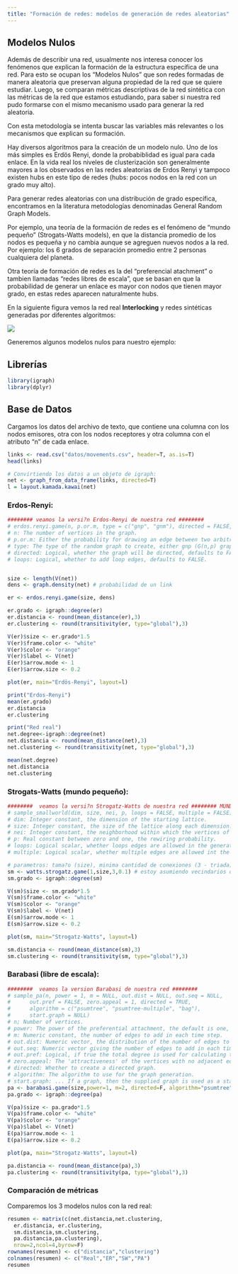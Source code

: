 ---
title: "Formación de redes: modelos de generación de redes aleatorias"
---

## Modelos Nulos

Además de describir una red, usualmente nos interesa conocer los fenómenos que explican la formación de la estructura específica de una red. Para esto se ocupan los "Modelos Nulos" que son redes formadas de manera aleatoria que preservan alguna propiedad de la red que se quiere estudiar. Luego, se comparan métricas descriptivas de la red sintética con las métricas de la red que estamos estudiando, para saber si nuestra red pudo formarse con el mismo mecanismo usado para generar la red aleatoria.

Con esta metodología se intenta buscar las variables más relevantes o los mecanismos que explican su formación.

Hay diversos algoritmos para la creación de un modelo nulo. Uno de los más simples es Erdös Renyi, donde la probabiblidad es igual para cada enlace. En la vida real los niveles de clusterización son generalmente mayores a los observados en las redes aleatorias de Erdos Renyi y tampoco existen hubs en este tipo de redes (hubs: pocos nodos en la red con un grado muy alto).

Para generar redes aleatorias con una distribución de grado específica, encontramos en la literatura metodologías denominadas General Random Graph Models.

Por ejemplo, una teoría de la formación de redes es el fenómeno de "mundo pequeño" (Strogats-Watts models), en que la distancia promedio de los nodos es pequeña y no cambia aunque se agreguen nuevos nodos a la red. Por ejemplo: los 6 grados de separación promedio entre 2 personas cualquiera del planeta.

Otra teoría de formación de redes es la del "preferencial atachment" o tambien llamadas "redes libres de escala", que se basan en que la probabilidad de generar un enlace es mayor con nodos que tienen mayor grado, en estas redes aparecen naturalmente hubs.

En la siguiente figura vemos la red real **Interlocking** y redes sintéticas generadas por diferentes algoritmos:

![](figs/modelos_nulos_ejemplos.png)

Generemos algunos modelos nulos para nuestro ejemplo:

## Librerías

```{r echo:false}
library(igraph)
library(dplyr)
```

## Base de Datos

Cargamos los datos del archivo de texto, que contiene una columna con los nodos emisores, otra con los nodos receptores y otra columna con el atributo "n" de cada enlace.

```{r}
links <- read.csv("datos/movements.csv", header=T, as.is=T) 
head(links) 
```

```{r}
# Convirtiendo los datos a un objeto de igraph: 
net <- graph_from_data_frame(links, directed=T)  
l = layout.kamada.kawai(net)
```

### Erdos-Renyi:

```{r}
######## veamos la versi?n Erdos-Renyi de nuestra red ######## 
# erdos.renyi.game(n, p.or.m, type = c("gnp", "gnm"), directed = FALSE, loops = FALSE, ...)
# n: The number of vertices in the graph.
# p.or.m: Either the probability for drawing an edge between two arbitrary vertices (G(n,p) graph), or the number of edges in the graph (for G(n,m) graphs).
# type: The type of the random graph to create, either gnp (G(n,p) graph) or gnm (G(n,m) graph).
# directed: Logical, whether the graph will be directed, defaults to FALSE.
# loops: Logical, whether to add loop edges, defaults to FALSE.


size <- length(V(net))
dens <- graph.density(net) # probabilidad de un link

er <- erdos.renyi.game(size, dens)

er.grado <- igraph::degree(er)
er.distancia <- round(mean_distance(er),3)
er.clustering <- round(transitivity(er, type="global"),3)

V(er)$size <- er.grado*1.5
V(er)$frame.color <- "white"
V(er)$color <- "orange"
V(er)$label <- V(net)
E(er)$arrow.mode <- 1
E(er)$arrow.size <- 0.2

plot(er, main="Erdös-Renyi", layout=l)


```

```{r}
print("Erdos-Renyi")
mean(er.grado)
er.distancia
er.clustering

print("Red real")
net.degree<-igraph::degree(net)
net.distancia <- round(mean_distance(net),3) 
net.clustering <- round(transitivity(net, type="global"),3)

mean(net.degree)
net.distancia
net.clustering

```

### Strogats-Watts (mundo pequeño):

```{r}
########  veamos la versi?n Strogatz-Watts de nuestra red ######## MUNDOS PEQUE?OS
# sample_smallworld(dim, size, nei, p, loops = FALSE, multiple = FALSE)
# dim: Integer constant, the dimension of the starting lattice.
# size: Integer constant, the size of the lattice along each dimension.
# nei: Integer constant, the neighborhood within which the vertices of the lattice will be connected.
# p: Real constant between zero and one, the rewiring probability.
# loops: Logical scalar, whether loops edges are allowed in the generated graph.
# multiple: Logical scalar, whether multiple edges are allowed int the generated graph.

# parametros: tama?o (size), minima cantidad de conexiones (3 - triada), rewiring (0.1) pq se parte de una red regular
sm <- watts.strogatz.game(1,size,3,0.1) # estoy asumiendo vecindarios de 3 nodos y rewiring de 0.1 (se puede mejorar la precisión)
sm.grado <- igraph::degree(sm)

V(sm)$size <- sm.grado*1.5
V(sm)$frame.color <- "white"
V(sm)$color <- "orange"
V(sm)$label <- V(net)
E(sm)$arrow.mode <- 1
E(sm)$arrow.size <- 0.2

plot(sm, main="Strogatz-Watts", layout=l)

sm.distancia <- round(mean_distance(sm),3)
sm.clustering <- round(transitivity(sm, type="global"),3)

```

### Barabasi (libre de escala):

```{r}
########  veamos la version Barabasi de nuestra red ######## 
# sample_pa(n, power = 1, m = NULL, out.dist = NULL, out.seq = NULL,
#      out.pref = FALSE, zero.appeal = 1, directed = TRUE,
#      algorithm = c("psumtree", "psumtree-multiple", "bag"),
#      start.graph = NULL)
# n; Number of vertices.
# power: The power of the preferential attachment, the default is one, ie. linear
# m: Numeric constant, the number of edges to add in each time step.
# out.dist: Numeric vector, the distribution of the number of edges to add in each time step. This argument is only used if the out.seq argument is omitted or NULL.
# out.seq: Numeric vector giving the number of edges to add in each time step. Its first element is ignored as no edges are added in the first time step.
# out.pref: Logical, if true the total degree is used for calculating the citation probability, otherwise the in-degree is used.
# zero.appeal: The 'attractiveness' of the vertices with no adjacent edges. See details below.
# directed: Whether to create a directed graph.
# algorithm: The algorithm to use for the graph generation.
# start.graph: ... If a graph, then the supplied graph is used as a starting graph for the preferential attachment algorithm. 
pa <- barabasi.game(size,power=1, m=2, directed=F, algorithm="psumtree") 
pa.grado <- igraph::degree(pa)

V(pa)$size <- pa.grado*1.5
V(pa)$frame.color <- "white"
V(pa)$color <- "orange"
V(pa)$label <- V(net)
E(pa)$arrow.mode <- 1
E(pa)$arrow.size <- 0.2

plot(pa, main="Strogatz-Watts", layout=l)

pa.distancia <- round(mean_distance(pa),3)
pa.clustering <- round(transitivity(pa, type="global"),3)

```

### Comparación de métricas

Comparemos los 3 modelos nulos con la red real:

```{r}
resumen <- matrix(c(net.distancia,net.clustering, 
  er.distancia, er.clustering,
  sm.distancia,sm.clustering,
  pa.distancia,pa.clustering),
  nrow=2,ncol=4,byrow=F)
rownames(resumen) <- c("distancia","clustering")
colnames(resumen) <- c("Real","ER","SW","PA")
resumen
```
